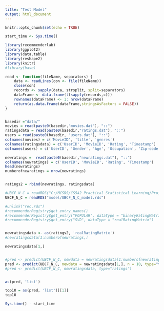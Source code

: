 ```yaml
---
title: "Test Model"
output: html_document
---
```


```r
knitr::opts_chunk$set(echo = TRUE)
```



```r
start_time <- Sys.time()

library(recommenderlab)
library(ggplot2)
library(data.table)
library(reshape2)
library(knitr)
#library(base)

```


```r
read <- function(fileName, separators) {
    data <- readLines(con <- file(fileName))
    close(con)
    records <- sapply(data, strsplit, split=separators)
    dataFrame <- data.frame(t(sapply(records,c)))
    rownames(dataFrame) <- 1: nrow(dataFrame)
    return(as.data.frame(dataFrame,stringsAsFactors = FALSE))
}


basedir ="data/"
movies = read(paste0(basedir,"movies.dat"), "::")
ratingsdata = read(paste0(basedir,"ratings.dat"), "::")
users = read(paste0(basedir, "users.dat"), "::")
colnames(movies) = c('MovieID', 'title', 'genres')
colnames(ratingsdata) = c('UserID', 'MovieID', 'Rating', 'Timestamp')
colnames(users) = c('UserID', 'Gender', 'Age', 'Occupation', 'Zip-code')

```

```r
newratings =  read(paste0(basedir,"newratings.dat"), "::")
colnames(newratings) = c('UserID', 'MovieID', 'Rating', 'Timestamp')
head(newratings)
numberofnewratings = nrow(newratings)


ratings2 = rbind(newratings, ratingsdata)
```


```r

#UBCF_N_C = readRDS("C:/MCSDS/CS542 Practical Statistical Learning/Project4/data/model/UBCF_N_C_model.rds")
UBCF_N_C = readRDS("model/UBCF_N_C_model.rds")

#unlink("rec.rds")
#recommenderRegistry$get_entry_names()
#recommenderRegistry$get_entry("POPULAR", dataType = "binaryRatingMatrix")
#recommenderRegistry$get_entry("SVD", dataType = "realRatingMatrix")


newratingsdata <- as(ratings2, 'realRatingMatrix')
#newratingsdata[1:numberofnewratings,]

newratingsdata[1,]


#pred <- predict(UBCF_N_C, newdata = newratingsdata[1:numberofnewratings,], n = 10)
pred <- predict(UBCF_N_C, newdata = newratingsdata[1,], n = 10, type="topNList")
#pred <- predict(UBCF_N_C, newratingsdata, type="ratings")


as(pred, 'list')

top10 = as(pred, 'list')[[1]]
top10

```



```r
Sys.time() - start_time
```
